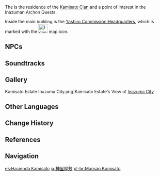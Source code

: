 {{Location Infobox
|image        = Kamisato Estate.png
|type         = Subarea
|region       = Inazuma
|area         = Narukami Island
}}
{{Description|One of the three great Commissions of Inazuma, the Yashiro Bugyo overseen by the Kamisato Clan is ostensibly charged with managing the ceremonial affairs and cultural lives of the people. In truth, its duties and responsibilities are so pervasive that even the Shogunate officials can't make heads or tails out of it. Notably, the Shirasagi Himegimi, the younger sister of the head of the household, is more popular amongst the people.|World Map description}}
The {{Lang|'''Kamisato Estate'''|ja={{Rubi|神|かみ|里|さと|屋|や|敷|しき}}|ja_rm=Kamisato Yashiki}} is the residence of the [[Kamisato Clan]] and a point of interest in the Inazuman Archon Quests.

Inside the main building is the [[Yashiro Commission Headquarters]], which is marked with the [[File:Icon_Kamisato_Estate.svg|30x30px]] map icon.

==NPCs==
{{column|2|
* [[Furuta]]
* [[Hirano]] &mdash; Yashiro Commission Representative
* [[Hiratsuka]]
* [[Hirotatsu]] &mdash; Yashiro Commission Representative
* [[Koharu]]
* [[Madarame Hyakubei]] &mdash; Yashiro Commission Representative
* [[Toda]] &mdash; Shrine Maiden
}}

==Soundtracks==
{{Soundtracks by Category Table|Kamisato Estate Soundtracks|header=Kamisato Estate}}

==Gallery==
<gallery hideaddbutton="true" captionalign="center">
Kamisato Estate Inazuma City.png|Kamisato Estate's View of [[Inazuma City]]
</gallery>

==Other Languages==
{{Other Languages
|en      = Kamisato Estate
|zhs     = 神里屋敷
|zhs_rm  = Shénlǐ Wūfū
|zht     = 神里屋敷
|zht_rm  = Shénlǐ Wūfū
|zh_tl   = Kamisato Estate{{sino|zh|ja}}
|ja      = {{Rubi|神|かみ|里|さと|屋|や|敷|しき}}
|ja_rm   = Kamisato Yashiki<ref>[[Map]], Label: Kamisato Estate (Japanese)</ref>
|ja_tl   = Kamisato Estate
|ko      = 카미사토 {{tt|저택|邸宅}}
|ko_rm   = Kamisato Jeotaek
|ko_tl   = Kamisato Residence
|es      = Hacienda Kamisato
|es_tl   = Kamisato {{w|Hacienda}}
|fr      = Domaine Kamisato
|fr_tl   = Kamisato Estate
|ru      = Имение Камисато
|ru_tl   = Kamisato Estate
|th      = Kamisato Estate
|vi      = {{tt|Lãnh Địa|領地}} Kamisato
|vi_tl   = Kamisato Domain
|de      = Kamisato-Anwesen
|de_tl   = Kamisato Estate
|id      = Kamisato Estate
|pt      = Mansão Kamisato
|pt_tl   = Kamisato Mansion
}}

==Change History==
{{Change History|2.0}}

==References==
{{Reflist}}

==Navigation==
{{Area Navbox|Inazuma}}

[[es:Hacienda Kamisato]]
[[ja:神里屋敷]]
[[pt-br:Mansão Kamisato]]